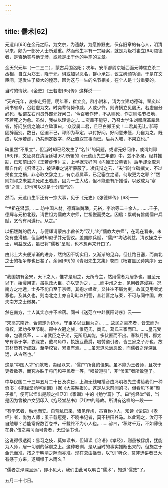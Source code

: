 ```yaml
---
---
---
```

title: 儒术[62]
---




元遗山[63]在金元之际，为文宗，为遗献，为愿修野史，保存旧章的有心人，明清以来，颇为一部分人士所爱重。然而他生平有一宗疑案，就是为叛将崔立[64]颂德者，是否确实与他无涉，或竟是出于他的手笔的文章。

金天兴元年（一二三二），蒙古兵围洛阳；次年，安平都尉京城西面元帅崔立杀二丞相，自立为郑王，降于元。惧或加以恶名，群小承旨，议立碑颂功德，于是在文臣间，遂发生了极大的惶恐，因为这与一生的名节相关，在个人是十分重要的。

当时的情状，《金史》《王若虚[65]传》这样说——

“天兴元年，哀宗走归德。明年春，崔立变，群小附和，请为立建功德碑。翟奕以尚书省命，召若虚为文。时奕辈恃势作威，人或少忤，则谗搆立见屠灭。若虚自分必死，私谓左右司员外郎元好问曰，‘今召我作碑，不从则死，作之则名节扫地，不若死之为愈。虽然，我姑以理谕之。’……奕辈不能夺，乃召太学生刘祁麻革辈赴省，好问张信之喻以立碑事曰，‘众议属二君，且已白郑王矣！二君其无让。’祁等固辞而别。数日，促迫不已，祁即为草定，以付好问。好问意未惬，乃自为之，既成，以示若虚，乃共删定数字，然止直叙其事而已。后兵入城，不果立也。”

碑虽然“不果立”，但当时却已经发生了“名节”的问题，或谓元好问作，或谓刘祁[66]作，文证具在清凌廷堪[67]所辑的《元遗山先生年谱》中，兹不多录。经其推勘，已知前出的《王若虚传》文，上半据元好问《内翰王公墓表》，后半却全取刘祁自作的《归潜志》，被诬攀之说所蒙蔽了。凌氏辩之云，“夫当时立碑撰文，不过畏崔立之祸，非必取文辞之工，有京叔属草，已足塞立之请，何取更为之耶？”然则刘祁之未尝决死如王若虚，固为一生大玷，但不能更有所推诿，以致成为“塞责”之具，却也可以说是十分晦气的。

然而，元遗山生平还有一宗大事，见于《元史》《张德辉传》[68]——

“世祖在潜邸，……访中国人材。德辉举魏璠，元裕，李冶等二十余人。……壬子，德辉与元裕北觐，请世祖为儒教大宗师，世祖悦而受之。因启：累朝有旨蠲儒户兵赋，乞令有司遵行。从之。”

以拓跋魏的后人，与德辉请蒙古小酋长为“汉儿”的“儒教大宗师”，在现在看来，未免有些滑稽，但当时却似乎并无訾议。盖蠲除兵赋，“儒户”均沾利益，清议操之于士，利益既沾，虽已将“儒教”呈献，也不想再来开口了。

由此士大夫便渐渐的进身，然终因不切实用，又渐渐的见弃。但仕路日塞，而南北之士的相争却也日甚了。余阙[69]的《青阳先生文集》卷四《杨君显民诗集序》云——

“我国初有金宋，天下之人，惟才是用之，无所专主，然用儒者为居多也。自至元以下，始浸用吏，虽执政大臣，亦以吏为之，……而中州之士，见用者遂浸寡。况南方之地远，士多不能自至于京师，其抱才缊者，又往往不屑为吏，故其见用者尤寡也。及其久也，则南北之士亦自町畦以相訾，甚若晋之与秦，不可与同中国，故夫南方之士微矣。”

然在南方，士人其实亦并不冷落。同书《送范立中赴襄阳诗序》云——

“宋高宗南迁，合淝遂为边地，守臣多以武臣为之。……故民之豪杰者，皆去而为将校，累功多至节制。郡中衣冠之族，惟范氏，商氏，葛氏三家而已。……皇元受命，包裹兵革，……诸武臣之子弟，无所用其能，多伏匿而不出。春秋月朔，郡太守有事于学，衣深衣，戴乌角巾，执笾豆罍爵，唱赞道引者，皆三家之子孙也，故其材皆有所成就，至学校官，累累有焉。……虽天道忌满恶盈，而儒者之泽深且远，从古然也。”

这是“中国人才”们献教，卖经以来，“儒户”所食的佳果。虽不能为王者师，且次于吏者数等，而究亦胜于将门和平民者一等，“唱赞道引”，非“伏匿”者所敢望了。

中华民国二十三年五月二十日及次日，上海无线电播音由冯明权先生讲给我们一种奇书：《抱经堂勉学家训》（据《大美晚报》）。这是从未前闻的书，但看见下署“颜子推”，便可以悟出是颜之推[70]《家训》中的《勉学篇》了。曰“抱经堂”者，当是因为曾被卢文弨印入《抱经堂丛书》[71]中的缘故。所讲有这样的一段——

“有学艺者，触地而安。自荒乱已来，诸见俘虏，虽百世小人，知读《论语》《孝经》者，尚为人师；虽千载冠冕，不晓书记者，莫不耕田养马。以此观之，汝可不自勉耶？若能常保数百卷书，千载终不为小人也。……谚曰，‘积财千万，不如薄伎在身。’伎之易习而可贵者，无过读书也。”

这说得很透彻：易习之伎，莫如读书，但知读《论语》《孝经》，则虽被俘虏，犹能为人师，居一切别的俘虏之上。这种教训，是从当时的事实推断出来的，但施之于金元而准，按之于明清之际而亦准。现在忽由播音，以“训”听众，莫非选讲者已大有感于方来，遂绸缪于未雨么？

“儒者之泽深且远”，即小见大，我们由此可以明白“儒术”，知道“儒效”了。

五月二十七日。